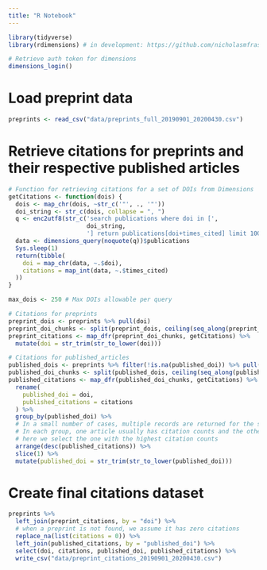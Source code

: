 ```yaml
---
title: "R Notebook"
---
```


```r

library(tidyverse)
library(rdimensions) # in development: https://github.com/nicholasmfraser/rdimensions

# Retrieve auth token for dimensions
dimensions_login()

```

# Load preprint data

```r

preprints <- read_csv("data/preprints_full_20190901_20200430.csv")

```

# Retrieve citations for preprints and their respective published articles

```r

# Function for retrieving citations for a set of DOIs from Dimensions
getCitations <- function(dois) {
  dois <- map_chr(dois, ~str_c('"', ., '"'))
  doi_string <- str_c(dois, collapse = ", ")
  q <- enc2utf8(str_c('search publications where doi in [', 
                      doi_string, 
                      '] return publications[doi+times_cited] limit 1000'))
  data <- dimensions_query(noquote(q))$publications
  Sys.sleep(1)
  return(tibble(
    doi = map_chr(data, ~.$doi),
    citations = map_int(data, ~.$times_cited)
  ))
}

max_dois <- 250 # Max DOIs allowable per query

# Citations for preprints
preprint_dois <- preprints %>% pull(doi)
preprint_doi_chunks <- split(preprint_dois, ceiling(seq_along(preprint_dois)/max_dois))
preprint_citations <- map_dfr(preprint_doi_chunks, getCitations) %>%
  mutate(doi = str_trim(str_to_lower(doi)))

# Citations for published_articles
published_dois <- preprints %>% filter(!is.na(published_doi)) %>% pull(published_doi)
published_doi_chunks <- split(published_dois, ceiling(seq_along(published_dois)/max_dois))
published_citations <- map_dfr(published_doi_chunks, getCitations) %>%
  rename(
    published_doi = doi,
    published_citations = citations
  ) %>%
  group_by(published_doi) %>% 
  # In a small number of cases, multiple records are returned for the same article. 
  # In each group, one article usually has citation counts and the others do not
  # here we select the one with the highest citation counts
  arrange(desc(published_citations)) %>% 
  slice(1) %>%
  mutate(published_doi = str_trim(str_to_lower(published_doi)))

```

# Create final citations dataset

```r

preprints %>%
  left_join(preprint_citations, by = "doi") %>%
  # when a preprint is not found, we assume it has zero citations
  replace_na(list(citations = 0)) %>%
  left_join(published_citations, by = "published_doi") %>%
  select(doi, citations, published_doi, published_citations) %>%
  write_csv("data/preprint_citations_20190901_20200430.csv")

```



